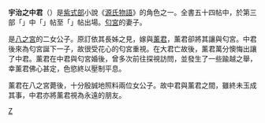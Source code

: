 {{article issues|
{{unreferenced|time=2010-08-28T14:08:06+00:00}}
{{Expand Japanese|宇治の中君}}
}}

'''宇治之中君'''（{{jpn|j= 宇治の中君|hg= うじのなかのきみ|hgt=うぢのなかのきみ}}）是[[紫式部|紫式部]]小說《[[源氏物語|源氏物語]]》的角色之一。全書五十四帖中，於第三部「{{Tsl|ja|宇治十帖}}」中「{{Tsl|ja|橋姫 (源氏物語)|橋姬 (源氏物語)|橋姬}}」帖至「{{Tsl|ja|蜻蛉 (源氏物語)|蜻蛉 (源氏物語)|蜻蛉}}」帖出場。[[匂宮|匂宮]]的妻子。

是[[八之宮|八之宮]]的二女公子。原訂依其長姊{{Tsl|ja|宇治の大君|宇治之大君|大君}}之見，嫁與[[薰|薰君]]，薰君卻將其讓與匂宮。中君後來為匂宮誕下一子，故很受花心的匂宮重視。在大君亡故後，薰君萬分懊悔出讓了中君。薰君在中君與匂宮婚後，曾多次前往探視訪問，並發生了一些踰越之舉，幸薰君佛心甚定，色慾終以壓制平息。

薰君在八之宮薨後，十分殷誠地照料兩位女公子。故中君與薰君之間，雖終未玉成其事，中君亦將薰君視為永遠的朋友。

{{源氏物語}}

[[Category:源氏物語的登場人物|Z]]